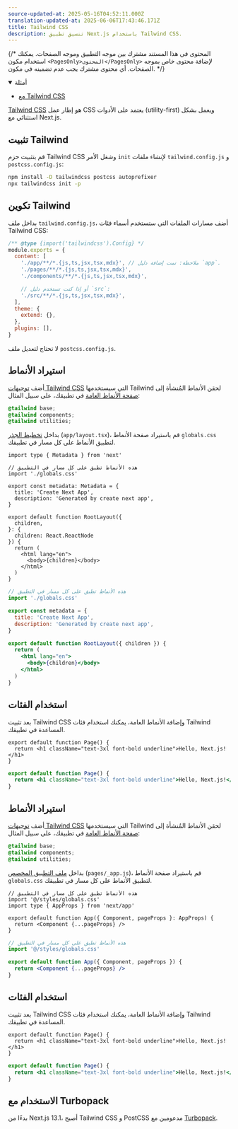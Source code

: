 ```yaml
---
source-updated-at: 2025-05-16T04:52:11.000Z
translation-updated-at: 2025-06-06T17:43:46.171Z
title: Tailwind CSS
description: تنسيق تطبيق Next.js باستخدام Tailwind CSS.
---
```


{/* المحتوى في هذا المستند مشترك بين موجه التطبيق وموجه الصفحات. يمكنك استخدام مكون `<PagesOnly>المحتوى</PagesOnly>` لإضافة محتوى خاص بموجه الصفحات. أي محتوى مشترك يجب عدم تضمينه في مكون. */}

<PagesOnly>

<details open>
  <summary>أمثلة</summary>

- [مع Tailwind CSS](https://github.com/vercel/next.js/tree/canary/examples/with-tailwindcss)

</details>

</PagesOnly>

[Tailwind CSS](https://tailwindcss.com/) هو إطار عمل CSS يعتمد على الأدوات (utility-first) ويعمل بشكل استثنائي مع Next.js.

## تثبيت Tailwind

قم بتثبيت حزم Tailwind CSS وشغل الأمر `init` لإنشاء ملفات `tailwind.config.js` و `postcss.config.js`:

```bash filename="Terminal"
npm install -D tailwindcss postcss autoprefixer
npx tailwindcss init -p
```

## تكوين Tailwind

بداخل ملف `tailwind.config.js`، أضف مسارات الملفات التي ستستخدم أسماء فئات Tailwind CSS:

```js filename="tailwind.config.js"
/** @type {import('tailwindcss').Config} */
module.exports = {
  content: [
    './app/**/*.{js,ts,jsx,tsx,mdx}', // ملاحظة: تمت إضافة دليل `app`.
    './pages/**/*.{js,ts,jsx,tsx,mdx}',
    './components/**/*.{js,ts,jsx,tsx,mdx}',

    // أو إذا كنت تستخدم دليل `src`:
    './src/**/*.{js,ts,jsx,tsx,mdx}',
  ],
  theme: {
    extend: {},
  },
  plugins: [],
}
```

لا تحتاج لتعديل ملف `postcss.config.js`.

<AppOnly>

## استيراد الأنماط

أضف [توجيهات Tailwind CSS](https://tailwindcss.com/docs/functions-and-directives#directives) التي سيستخدمها Tailwind لحقن الأنماط المُنشأة إلى [صفحة الأنماط العامة](/docs/app/building-your-application/styling/css-modules#global-styles) في تطبيقك، على سبيل المثال:

```css filename="app/globals.css"
@tailwind base;
@tailwind components;
@tailwind utilities;
```

بداخل [تخطيط الجذر](/docs/app/building-your-application/routing/pages-and-layouts#root-layout-required) (`app/layout.tsx`)، قم باستيراد صفحة الأنماط `globals.css` لتطبيق الأنماط على كل مسار في تطبيقك.

```tsx filename="app/layout.tsx" switcher
import type { Metadata } from 'next'

// هذه الأنماط تطبق على كل مسار في التطبيق
import './globals.css'

export const metadata: Metadata = {
  title: 'Create Next App',
  description: 'Generated by create next app',
}

export default function RootLayout({
  children,
}: {
  children: React.ReactNode
}) {
  return (
    <html lang="en">
      <body>{children}</body>
    </html>
  )
}
```

```jsx filename="app/layout.js" switcher
// هذه الأنماط تطبق على كل مسار في التطبيق
import './globals.css'

export const metadata = {
  title: 'Create Next App',
  description: 'Generated by create next app',
}

export default function RootLayout({ children }) {
  return (
    <html lang="en">
      <body>{children}</body>
    </html>
  )
}
```

## استخدام الفئات

بعد تثبيت Tailwind CSS وإضافة الأنماط العامة، يمكنك استخدام فئات Tailwind المساعدة في تطبيقك.

```tsx filename="app/page.tsx" switcher
export default function Page() {
  return <h1 className="text-3xl font-bold underline">Hello, Next.js!</h1>
}
```

```jsx filename="app/page.js" switcher
export default function Page() {
  return <h1 className="text-3xl font-bold underline">Hello, Next.js!</h1>
}
```

</AppOnly>

<PagesOnly>

## استيراد الأنماط

أضف [توجيهات Tailwind CSS](https://tailwindcss.com/docs/functions-and-directives#directives) التي سيستخدمها Tailwind لحقن الأنماط المُنشأة إلى [صفحة الأنماط العامة](/docs/pages/building-your-application/styling/css-modules#global-styles) في تطبيقك، على سبيل المثال:

```css filename="styles/globals.css"
@tailwind base;
@tailwind components;
@tailwind utilities;
```

بداخل [ملف التطبيق المخصص](/docs/pages/building-your-application/routing/custom-app) (`pages/_app.js`)، قم باستيراد صفحة الأنماط `globals.css` لتطبيق الأنماط على كل مسار في تطبيقك.

```tsx filename="pages/_app.tsx" switcher
// هذه الأنماط تطبق على كل مسار في التطبيق
import '@/styles/globals.css'
import type { AppProps } from 'next/app'

export default function App({ Component, pageProps }: AppProps) {
  return <Component {...pageProps} />
}
```

```jsx filename="pages/_app.js" switcher
// هذه الأنماط تطبق على كل مسار في التطبيق
import '@/styles/globals.css'

export default function App({ Component, pageProps }) {
  return <Component {...pageProps} />
}
```

## استخدام الفئات

بعد تثبيت Tailwind CSS وإضافة الأنماط العامة، يمكنك استخدام فئات Tailwind المساعدة في تطبيقك.

```tsx filename="pages/index.tsx" switcher
export default function Page() {
  return <h1 className="text-3xl font-bold underline">Hello, Next.js!</h1>
}
```

```jsx filename="pages/index.js" switcher
export default function Page() {
  return <h1 className="text-3xl font-bold underline">Hello, Next.js!</h1>
}
```

</PagesOnly>

## الاستخدام مع Turbopack

بدءًا من Next.js 13.1، أصبح Tailwind CSS و PostCSS مدعومين مع [Turbopack](https://turbo.build/pack/docs/features/css#tailwind-css).